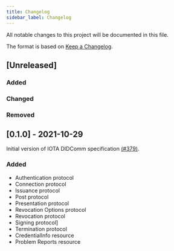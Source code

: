 ```yaml
---
title: Changelog
sidebar_label: Changelog
---
```


<Announcement />

<!-- https://keepachangelog.com/en/1.0.0/ -->

All notable changes to this project will be documented in this file.

The format is based on [Keep a Changelog](https://keepachangelog.com/en/1.0.0/).

## [Unreleased]

### Added

### Changed

### Removed

## [0.1.0] - 2021-10-29

Initial version of IOTA DIDComm specification [(#379)](https://github.com/iotaledger/identity.rs/pull/379).

### Added

- Authentication protocol
- Connection protocol
- Issuance protocol
- Post protocol
- Presentation protocol
- Revocation Options protocol
- Revocation protocol
- Signing protocol]
- Termination protocol
- CredentialInfo resource
- Problem Reports resource
